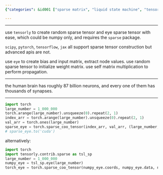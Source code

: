 ```yaml
---
{"categories": &id001 ["sparse matrix", "liquid state machine", "tensorly", "torch", "efficient data processing", "complex datasets", "brain neurons"], "category": "Tensorly and Torch-based Liquid State Machine for Efficient Data Processing of Complex Datasets like Brain Neurons", "date": "2023-11-14 13:58:28", "description": "This text explains the process of creating a sparse matrix-based liquid state machine using tensorly and torch libraries. It focuses on efficient data processing for intricate datasets such as brain neurons.", "tags": *id001, "title": "Create sparse matrix based liquid state machine"}

---
```


------

use `tensorly` to create random sparse tensor and eye sparse tensor with ease, which could be numpy only, and requires the `sparse` package.

`scipy`, `pytorch`, `tensorflow`, `jax` all support sparse tensor construction but advanced apis are not.

use `eye` to create bias and input matrix, extract node values. use random sparse tensor to initialize weight matrix. use self matrix multiplication to perform propagation.

------

the human brain has roughly 87 billion neurons, and every one of them has thousands of synapses.

------

```python
import torch
large_number = 1_000_000
torch.arange(large_number).unsqueeze(0).repeat(2, 1)
index_arr = torch.arange(large_number).unsqueeze(0).repeat(2, 1)
val_arr = torch.ones(large_number)
sparse_eye = torch.sparse_coo_tensor(index_arr, val_arr, (large_number, large_number))
# sparse_eye.to('cuda')

```

alternatively:

```python
import torch
import tensorly.contrib.sparse as tsl_sp
large_number = 1_000_000
numpy_eye = tsl_sp.eye(large_number)
torch_eye = torch.sparse_coo_tensor(numpy_eye.coords, numpy_eye.data, numpy_eye.shape)

```

